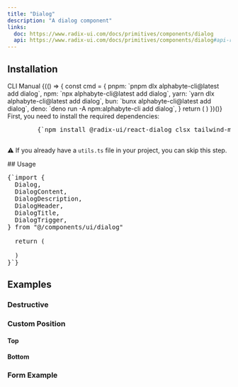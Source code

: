 ```yaml
---
title: "Dialog"
description: "A dialog component"
links:
  doc: https://www.radix-ui.com/docs/primitives/components/dialog
  api: https://www.radix-ui.com/docs/primitives/components/dialog#api-reference
---
```


<ComponentPreview name="dialog-demo" />

## Installation
<CliCodeTabs>

<TabsList>
  <TabsTrigger value="cli">CLI</TabsTrigger>
  <TabsTrigger value="manual">Manual</TabsTrigger>
</TabsList>
<TabsContent value="cli">
<CliCodeTabs>
  {(() => {
    const cmd = {
      pnpm: `pnpm dlx alphabyte-cli@latest add dialog`,
      npm: `npx alphabyte-cli@latest add dialog`,
      yarn: `yarn dlx alphabyte-cli@latest add dialog`,
      bun: `bunx alphabyte-cli@latest add dialog`,
      deno: `deno run -A npm:alphabyte-cli add dialog`,
    }
    return (
      <CodeCommands
        __pnpm__={cmd.pnpm}
        __npm__={cmd.npm}
        __yarn__={cmd.yarn}
        __bun__={cmd.bun}
        __deno__={cmd.deno}
      />
    )
  })()}
</CliCodeTabs>
</TabsContent>
<TabsContent value="manual">
<div className="not-prose px-4 md:px-0">
  <Step>
    <StepItem title="Install Dependencies">
      First, you need to install the required dependencies:
      <Pre className="language-bash">
        {`npm install @radix-ui/react-dialog clsx tailwind-merge`}
      </Pre>
    </StepItem>
    <StepItem title="Create utils.ts">
      <ComponentUtilsText />
      <ComponentUtils />
      <p className="text-gray-600 mt-2">
        ⚠️ If you already have a <code>utils.ts</code> file in your project, you can skip this step.
      </p>
    </StepItem>
    <StepItem title="Create Dialog Component">
      <ComponentSource name="dialog-demo" />
    </StepItem>
  </Step>
</div>
</TabsContent>
</CliCodeTabs>
## Usage

<Pre className="language-tsx">
{`import {
  Dialog,
  DialogContent,
  DialogDescription,
  DialogHeader,
  DialogTitle,
  DialogTrigger,
} from "@/components/ui/dialog"

  return (
    <Dialog>
      <DialogTrigger>Open</DialogTrigger>
      <DialogContent>
        <DialogHeader>
          <DialogTitle>Are you absolutely sure?</DialogTitle>
          <DialogDescription>
            This action cannot be undone. This will permanently delete your account
            and remove your data from our servers.
          </DialogDescription>
        </DialogHeader>
      </DialogContent>
    </Dialog>
  )
}`}
</Pre>

## Examples

### Destructive

<ComponentPreview name="dialog-demo" variant="destructive" />

### Custom Position

#### Top

<ComponentPreview name="dialog-demo" variant="top" />

#### Bottom

<ComponentPreview name="dialog-demo" variant="bottom" />

### Form Example

<ComponentPreview name="dialog-demo" variant="form" />
